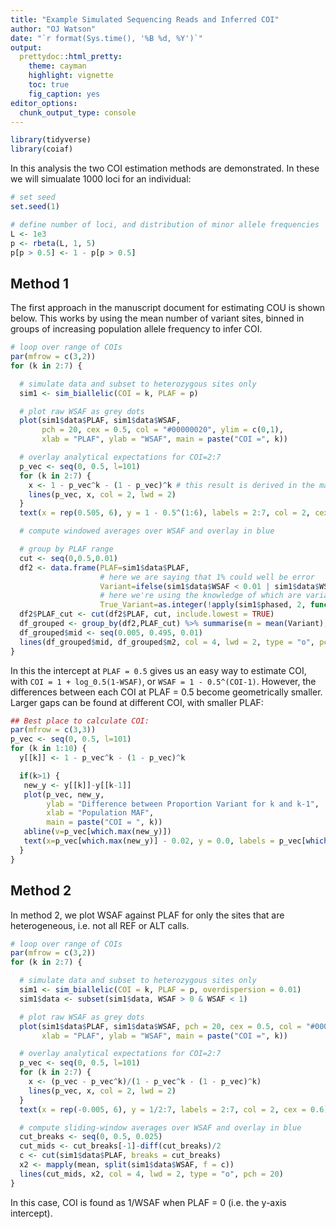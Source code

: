 ```yaml
---
title: "Example Simulated Sequencing Reads and Inferred COI"
author: "OJ Watson"
date: "`r format(Sys.time(), '%B %d, %Y')`"
output:
  prettydoc::html_pretty:
    theme: cayman
    highlight: vignette
    toc: true
    fig_caption: yes
editor_options: 
  chunk_output_type: console
---
```


```r
library(tidyverse)
library(coiaf)
```

In this analysis the two COI estimation methods are demonstrated. In these we will
simualate 1000 loci for an individual:

```r
# set seed
set.seed(1)

# define number of loci, and distribution of minor allele frequencies
L <- 1e3
p <- rbeta(L, 1, 5)
p[p > 0.5] <- 1 - p[p > 0.5]
```


## Method 1

The first approach in the manuscript document for estimating COU is shown below. 
This works by using the mean number of variant sites, binned
in groups of increasing population allele frequency to infer COI.

```r
# loop over range of COIs
par(mfrow = c(3,2))
for (k in 2:7) {

  # simulate data and subset to heterozygous sites only
  sim1 <- sim_biallelic(COI = k, PLAF = p)

  # plot raw WSAF as grey dots
  plot(sim1$data$PLAF, sim1$data$WSAF, 
       pch = 20, cex = 0.5, col = "#00000020", ylim = c(0,1),
       xlab = "PLAF", ylab = "WSAF", main = paste("COI =", k))

  # overlay analytical expectations for COI=2:7
  p_vec <- seq(0, 0.5, l=101)
  for (k in 2:7) {
    x <- 1 - p_vec^k - (1 - p_vec)^k # this result is derived in the manuscript
    lines(p_vec, x, col = 2, lwd = 2)
  }
  text(x = rep(0.505, 6), y = 1 - 0.5^(1:6), labels = 2:7, col = 2, cex = 0.6)

  # compute windowed averages over WSAF and overlay in blue

  # group by PLAF range
  cut <- seq(0,0.5,0.01)
  df2 <- data.frame(PLAF=sim1$data$PLAF,
                    # here we are saying that 1% could well be error
                    Variant=ifelse(sim1$data$WSAF < 0.01 | sim1$data$WSAF > 0.99, 0, 1),
                    # here we're using the knowledge of which are variants
                    True_Variant=as.integer(!apply(sim1$phased, 2, function(x) {all(x) || all(!x)}))) 
  df2$PLAF_cut <- cut(df2$PLAF, cut, include.lowest = TRUE)
  df_grouped <- group_by(df2,PLAF_cut) %>% summarise(m = mean(Variant), m2 = mean(True_Variant))
  df_grouped$mid <- seq(0.005, 0.495, 0.01)
  lines(df_grouped$mid, df_grouped$m2, col = 4, lwd = 2, type = "o", pch = 20)
}

```

In this the intercept at `PLAF = 0.5` gives us an easy way to estimate COI, with 
`COI = 1 + log_0.5(1-WSAF)`, or `WSAF = 1 - 0.5^(COI-1)`. However, the differences
between each COI at PLAF = 0.5 become geometrically smaller. Larger gaps can be found
at different COI, with smaller PLAF:

```r
## Best place to calculate COI:
par(mfrow = c(3,3))
p_vec <- seq(0, 0.5, l=101)
for (k in 1:10) {
  y[[k]] <- 1 - p_vec^k - (1 - p_vec)^k

  if(k>1) {
   new_y <- y[[k]]-y[[k-1]]
   plot(p_vec, new_y,
        ylab = "Difference between Proportion Variant for k and k-1",
        xlab = "Population MAF",
        main = paste("COI = ", k))
   abline(v=p_vec[which.max(new_y)])
   text(x=p_vec[which.max(new_y)] - 0.02, y = 0.0, labels = p_vec[which.max(new_y)])
  }
}
```

## Method 2

In method 2, we plot WSAF against PLAF for only the sites that are heterogeneous, 
i.e. not all REF or ALT calls. 

```r
# loop over range of COIs
par(mfrow = c(3,2))
for (k in 2:7) {

  # simulate data and subset to heterozygous sites only
  sim1 <- sim_biallelic(COI = k, PLAF = p, overdispersion = 0.01)
  sim1$data <- subset(sim1$data, WSAF > 0 & WSAF < 1)

  # plot raw WSAF as grey dots
  plot(sim1$data$PLAF, sim1$data$WSAF, pch = 20, cex = 0.5, col = "#00000020", ylim = c(0,1),
       xlab = "PLAF", ylab = "WSAF", main = paste("COI =", k))

  # overlay analytical expectations for COI=2:7
  p_vec <- seq(0, 0.5, l=101)
  for (k in 2:7) {
    x <- (p_vec - p_vec^k)/(1 - p_vec^k - (1 - p_vec)^k)
    lines(p_vec, x, col = 2, lwd = 2)
  }
  text(x = rep(-0.005, 6), y = 1/2:7, labels = 2:7, col = 2, cex = 0.6)

  # compute sliding-window averages over WSAF and overlay in blue
  cut_breaks <- seq(0, 0.5, 0.025)
  cut_mids <- cut_breaks[-1]-diff(cut_breaks)/2
  c <- cut(sim1$data$PLAF, breaks = cut_breaks)
  x2 <- mapply(mean, split(sim1$data$WSAF, f = c))
  lines(cut_mids, x2, col = 4, lwd = 2, type = "o", pch = 20)
}
```

In this case, COI is found as 1/WSAF when PLAF = 0 (i.e. the y-axis intercept).
